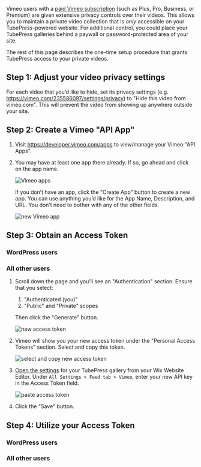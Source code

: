 Vimeo users with a [paid Vimeo subscription](https://vimeo.com/upgrade) 
(such as Plus, Pro, Business, or Premium) are given extensive privacy controls 
over their videos. This allows you to maintain a private video collection that 
is *only* accessible on your TubePress-powered website. For additional control, 
you could place your TubePress galleries behind a paywall or password-protected 
area of your site.

The rest of this page describes the one-time setup procedure that grants TubePress
access to your private videos.

## Step 1: Adjust your video privacy settings

For each video that you’d like to hide, set its privacy settings (e.g. https://vimeo.com/235586097/settings/privacy) 
to "Hide this video from vimeo.com". This will prevent the video from showing up anywhere outside your site.

## Step 2: Create a Vimeo "API App"

1. Visit https://developer.vimeo.com/apps to view/manage your Vimeo "API Apps".

1. You may have at least one app there already. If so, go ahead and click on the app name.

    ![Vimeo apps](img/00-my-apps-screen.png)
    
    If you don’t have an app, click the "Create App" button to create a new app. You can use anything you’d like for the App Name, Description, and URL. You don’t need to bother with any of the other fields.
    
    ![new Vimeo app](img/01-new-app.png)

## Step 3: Obtain an Access Token

### WordPress users

### All other users

1. Scroll down the page and you’ll see an "Authentication" section. Ensure that you select:
 
    1. "Authenticated (you)"
    1. "Public" and "Private" scopes
    
    Then click the "Generate" button.

    ![new access token](img/02-generate-tokens.png)

1. Vimeo will show you your new access token under the "Personal Access Tokens" section. Select and copy this token.

    ![select and copy new access token](img/03-copy-token.png)

1. [Open the settings](#full-configuration) for your TubePress gallery from your Wix Website Editor. Under `All Settings > Feed tab > Vimeo`, enter your new API key in the Access Token field.

    ![paste access token](private-vimeo-videos/img/wix/vimeo/api-setup/paste-token.png)

1. Click the "Save" button.

## Step 4: Utilize your Access Token

### WordPress users

### All other users
